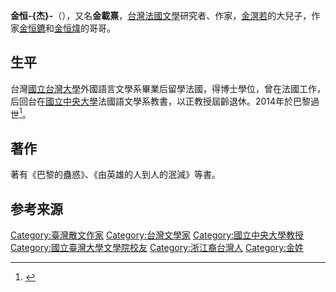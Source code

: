 '''金恒-{杰}-'''（{{bd|1934年|2月13日|2014年|8月12日|catIdx=Jin}}），又名'''金載熹'''，[[台灣|台灣]][[法國文學|法國文學]]研究者、作家，[[金溟若|金溟若]]的大兒子，作家[[金恒鑣|金恒鑣]]和[[金恒煒|金恒煒]]的哥哥。

==生平==
台灣[[國立台灣大學|國立台灣大學]]外國語言文學系畢業后留學法國，得博士學位，曾在法國工作，后回台在[[國立中央大學|國立中央大學]]法國語文學系教書，以正教授屆齡退休。2014年於巴黎過世<ref>{{Cite web |url=http://www.chinatimes.com/newspapers/20140912000790-260115 |title=存档副本 |accessdate=2017-01-04 |archive-date=2017-01-04 |archive-url=https://web.archive.org/web/20170104233816/http://www.chinatimes.com/newspapers/20140912000790-260115 |dead-url=no }}</ref>。

==著作==
著有《巴黎的蠱惑》、《由英雄的人到人的泯減》等書。

==参考来源==
{{reflist}}

{{Authority control}}
{{DEFAULTSORT:J}}
[[Category:臺灣散文作家|Category:臺灣散文作家]]
[[Category:台灣文學家|Category:台灣文學家]]
[[Category:國立中央大學教授|Category:國立中央大學教授]]
[[Category:國立臺灣大學文學院校友|Category:國立臺灣大學文學院校友]]
[[Category:浙江裔台灣人|Category:浙江裔台灣人]]
[[Category:金姓|Category:金姓]]